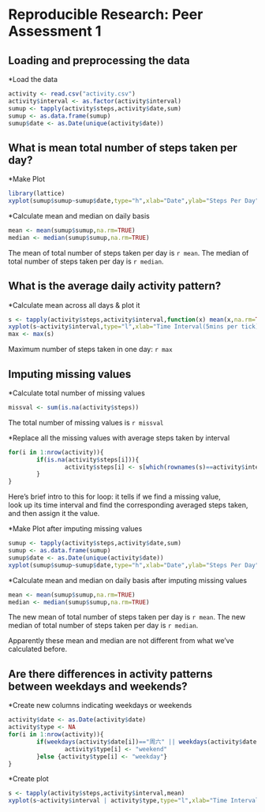 # Reproducible Research: Peer Assessment 1


## Loading and preprocessing the data
*Load the data
```r
activity <- read.csv("activity.csv")
activity$interval <- as.factor(activity$interval)
sumup <- tapply(activity$steps,activity$date,sum)
sumup <- as.data.frame(sumup)
sumup$date <- as.Date(unique(activity$date))
```


## What is mean total number of steps taken per day?

*Make Plot
```r
library(lattice)
xyplot(sumup$sumup~sumup$date,type="h",xlab="Date",ylab="Steps Per Day")
```

*Calculate mean and median on daily basis
```r
mean <- mean(sumup$sumup,na.rm=TRUE)
median <- median(sumup$sumup,na.rm=TRUE)
```
The mean of total number of steps taken per day is `r mean`.
The median of total number of steps taken per day is `r median`.

## What is the average daily activity pattern?

*Calculate mean across all days & plot it
```r
s <- tapply(activity$steps,activity$interval,function(x) mean(x,na.rm=TRUE))
xyplot(s~activity$interval,type="l",xlab="Time Interval(5mins per tick)",ylab="averaged steps taken")
max <- max(s)
```

Maximum number of steps taken in one day: `r max`

## Imputing missing values
*Calculate total number of missing values
```r
missval <- sum(is.na(activity$steps))
```
The total number of missing values is `r missval`

*Replace all the missing values with average steps taken by interval
```r
for(i in 1:nrow(activity)){
        if(is.na(activity$steps[i])){
                activity$steps[i] <- s[which(rownames(s)==activity$interval[i])]
        }
}
```
Here's brief intro to this for loop: it tells if we find a missing value,  
look up its time interval and find the corresponding averaged steps taken,  
and then assign it the value.  

*Make Plot after imputing missing values
```r
sumup <- tapply(activity$steps,activity$date,sum)
sumup <- as.data.frame(sumup)
sumup$date <- as.Date(unique(activity$date))
xyplot(sumup$sumup~sumup$date,type="h",xlab="Date",ylab="Steps Per Day",)
```

*Calculate mean and median on daily basis after imputing missing values
```r
mean <- mean(sumup$sumup,na.rm=TRUE)
median <- median(sumup$sumup,na.rm=TRUE)
```
The new mean of total number of steps taken per day is `r mean`.
The new median of total number of steps taken per day is `r median`.

Apparently these mean and median are not different from what we've calculated before.

## Are there differences in activity patterns between weekdays and weekends?
*Create new columns indicating weekdays or weekends
```r
activity$date <- as.Date(activity$date)
activity$type <- NA
for(i in 1:nrow(activity)){
        if(weekdays(activity$date[i])=="周六" || weekdays(activity$date[i])=="周日"){
                activity$type[i] <- "weekend"
        }else {activity$type[i] <- "weekday"}
}
```

*Create plot
```r
s <- tapply(activity$steps,activity$interval,mean)
xyplot(s~activity$interval | activity$type,type="l",xlab="Time Interval(5mins per tick)",ylab="averaged steps taken",layout=c(1,2))
```



